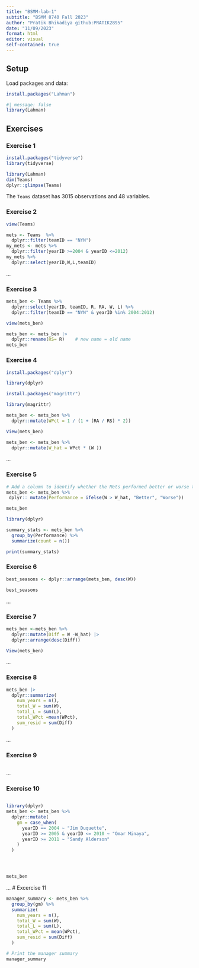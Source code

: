 ```yaml
---
title: "BSMM-lab-1"
subtitle: "BSMM 8740 Fall 2023"
author: "Pratik Bhikadiya github:PRATIK2895"
date: "11/09/2023"
format: html
editor: visual
self-contained: true
---
```


## Setup

Load packages and data:

```r
install.packages("Lahman")
```

```r
#| message: false
library(Lahman)
```

## Exercises

### Exercise 1

```r
install.packages("tidyverse")
library(tidyverse)

```

```r
library(Lahman)
dim(Teams)
dplyr::glimpse(Teams)

```

The `Teams` dataset has 3015 observations and 48 variables.

### Exercise 2

```r
view(Teams)
```

```r
mets <- Teams  %>% 
  dplyr::filter(teamID == "NYN")
my_mets <- mets %>% 
  dplyr::filter(yearID >=2004 & yearID <=2012)
my_mets %>% 
  dplyr::select(yearID,W,L,teamID)
```

...

### Exercise 3

```r
mets_ben <- Teams %>%
  dplyr::select(yearID, teamID, R, RA, W, L) %>%
  dplyr::filter(teamID == "NYN" & yearID %in% 2004:2012)

```

```r
view(mets_ben)
```

```r
mets_ben <- mets_ben |>
  dplyr::rename(RS= R)    # new name = old name
mets_ben
```

### Exercise 4

```r
install.packages("dplyr")


```

```r

library(dplyr)

```

```r
install.packages("magrittr")


```

```r
library(magrittr)
```

```r
mets_ben <- mets_ben %>%
  dplyr::mutate(WPct = 1 / (1 + (RA / RS) * 2))

```

```r
View(mets_ben)
```

```r
mets_ben <- mets_ben %>%
  dplyr::mutate(W_hat = WPct * (W ))
```

...

### Exercise 5

```r

# Add a column to identify whether the Mets performed better or worse than expected
mets_ben <- mets_ben %>%
 dplyr:: mutate(Performance = ifelse(W > W_hat, "Better", "Worse"))

mets_ben

```

```r
library(dplyr)

summary_stats <- mets_ben %>%
  group_by(Performance) %>%
  summarize(count = n())

print(summary_stats)

```

### Exercise 6

```r
best_seasons <- dplyr::arrange(mets_ben, desc(W))

best_seasons

```

...

### Exercise 7

```r
mets_ben <-mets_ben %>% 
  dplyr::mutate(Diff = W -W_hat) |>
  dplyr::arrange(desc(Diff))


```

```r
View(mets_ben)
```

...

### Exercise 8

```r
mets_ben |>
  dplyr::summarize(
    num_years = n(), 
    total_W = sum(W), 
    total_L = sum(L), 
    total_WPct =mean(WPct), 
    sum_resid = sum(Diff)
  )
```

...

### Exercise 9

```r

```

...

### Exercise 10

```r

```

```r

library(dplyr)
mets_ben <- mets_ben %>%
  dplyr::mutate(
    gm = case_when(
      yearID == 2004 ~ "Jim Duquette",
      yearID >= 2005 & yearID <= 2010 ~ "Omar Minaya",
      yearID >= 2011 ~ "Sandy Alderson"
    )
  )





```

```r
mets_ben
```

... \# Excercise 11

```r
 
manager_summary <- mets_ben %>%
  group_by(gm) %>%
  summarize(
    num_years = n(),
    total_W = sum(W),
    total_L = sum(L),
    total_WPct = mean(WPct),
    sum_resid = sum(Diff)
  )

# Print the manager summary
manager_summary


```
